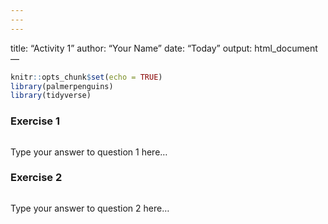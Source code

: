 ```yaml
---
---
---
```

title: "Activity 1"
author: "Your Name"
date: "Today"
output: html_document
---

```r
knitr::opts_chunk$set(echo = TRUE)
library(palmerpenguins)
library(tidyverse)
```

### Exercise 1

```r

```

Type your answer to question 1 here...

### Exercise 2

```r

```

Type your answer to question 2 here...

